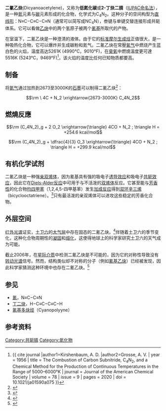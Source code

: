 {{chembox
| verifiedrevid = 391669877
|   Name = 二氰乙炔
|   ImageFile = Dicyanoacetylene Structural Formula V2.svg
|   ImageFile1 = Carbon-subnitride-3D-balls.png
|   ImageFile2 = Carbon-subnitride-3D-vdW.png
|Section1={{Chembox Identifiers
| CASNo_Ref = {{cascite|correct|??}}
| CASNo = 1071-98-3
| PubChem = 14068
| ChemSpiderID_Ref = {{chemspidercite|changed|chemspider}}
| ChemSpiderID = 13449
| SMILES = N#CC#CC#N
| InChI = 1/C4N2/c5-3-1-2-4-6
| InChIKey = ZEHZNAXXOOYTJM-UHFFFAOYAR
| StdInChI_Ref = {{stdinchicite|changed|chemspider}}
| StdInChI = 1S/C4N2/c5-3-1-2-4-6
| StdInChIKey_Ref = {{stdinchicite|changed|chemspider}}
| StdInChIKey = ZEHZNAXXOOYTJM-UHFFFAOYSA-N
  }}
|Section2 = {{Chembox Properties
|   Formula = C<sub>4</sub>N<sub>2</sub>
|   MolarMass = 76.06
|   Density = 0.907 g/cm<sup>3</sup>
|   MeltingPt = 20.5 °C
|   BoilingPt = 76.5 °C
  }}
| Section4 = {{Chembox Thermochemistry
|   DeltaHf = +500.4 kJ/mol
  }}
| Section8 = {{Chembox Other
|   OtherCpds = [[低氧化碳|低氧化碳]]<br /> [[氰|氰]]}}
}}
'''二氰乙炔'''(Dicyanoacetylene)，又称为'''低氮化碳'''或'''2-丁炔二腈'''（[[IUPAC命名法|IUPAC命名法]]），是一种[[氮|氮]]元素与[[碳|碳]]元素形成的化合物，化学式为C<sub>4</sub>N<sub>2</sub>。这种分子的空间构型为[[直线形分子构型|直线形]]：N≡C−C≡C−C≡N（通常可以简写成NC<sub>4</sub>N），叁键与单键交替连接形成共轭体系。它可以看做[[乙炔|乙炔]]中的两个氢原子被两个[[氰基|氰基]]所取代的产物。

在室温下，二氰乙炔是一种澄清的液体。由于它的[[标准摩尔生成焓|标准摩尔生成焓]]正值很大，是一种吸热化合物，它可以爆炸并生成碳粉和氮气。二氰乙炔在常壓[[氧气|氧气]]中燃烧产生蓝白色的火焰，温度高达5261K (4990°C，9010°F)，在[[臭氧|臭氧]]中燃燒溫度更可達5516K (5243°C，9469°F)<ref>{{ cite journal |author1=Kirshenbaum, A. D. |author2=Grosse, A. V. | year = 1956 | title = The Combustion of Carbon Subnitride, C<sub>4</sub>N<sub>2</sub>, and a Chemical Method for the Production of Continuous Temperatures in the Range of 5000–6000°K | journal = Journal of the American Chemical Society | volume = 78 | issue = 9 | pages = 2020 | doi = 10.1021/ja01590a075 }}</ref>，该火焰的温度比任何已知物质都要高。

== 制备 ==
将[[氮气|氮气]]通过加热到2673至3000K的[[石墨|石墨]]可以制得二氰乙炔<ref>{{cite journal|coauthors=Krespan, Carl G.|title=Syntheses of dicyanoacetylene|journal=The Journal of Organic Chemistry|date=1968-02-01|volume=33|issue=2|pages=541–544|doi=10.1021/jo01266a014|last=Ciganek|first=Engelbert}}</ref>：
:<math>\rm \ 4C + N_2 \xrightarrow{2673-3000K} C_4N_2</math>

== 燃燒反應 ==
:<math> \rm (C_4N_2)_g + 2 O_2 \xrightarrow{\triangle} 4CO + N_2 ;  \triangle H = +254.6 kcal/mol </math>
:<math> \rm (C_4N_2)_g + \dfrac{4}{3} O_3 \xrightarrow{\triangle} 4CO + N_2 ;  \triangle H = +299.9 kcal/mol </math>

== 有机化学试剂 ==

二氰乙炔是一种强[[亲双烯体|亲双烯体]]，因为氰基具有强的吸电子[[诱导效应|诱导效应]]和吸电子[[共轭效应|共轭效应]]，因此它在[[Diels-Alder反应|Diels-Alder反应]]中可用于与不活泼的[[双烯体|双烯体]]反应。它甚至能与[[芳香性|芳香性]]的化合物[[均四甲苯|均四甲苯]]（1,2,4,5-四甲基苯）发生[[加成反应|加成反应]]得到[[双环辛三烯|双环辛三烯]]（bicyclooctatriene）。<ref>{{cite journal
 | last = Weis
 | first = C. D.
 | title = Reactions of Dicyanoacetylene
 | journal = Journal of Organic Chemistry
 | volume = 28
 | issue = 1
 | pages = 74–78
 | doi = 10.1021/jo01036a015
 |date=January 1963}}</ref>只有最活泼的亲双烯体可以进攻这些稳定的芳香化合物。

== 外层空间 ==

[[红外光谱|红外光谱]]证实，[[土卫六|土卫六]]的[[大气层|大气层]]中存在固态的二氰乙炔。<ref>{{cite journal
 | last = Samuelson
 | first = R. E.
 | coauthors = L. A. Mayo, M. A. Knuckles, and R. J. Khanna
 | title = NC<sub>4</sub>N ice in Titan's north polar stratosphere
 | journal = Planetary and Space Science
 | volume = 45
 | issue = 8
 | pages = 941–948
 | doi = 10.1016/S0032-0633(97)00088-3
| bibcode=1997P&SS...45..941S|date=August 1977}}</ref>伴随着土卫六的季节变化，这种化合物周期性的[[凝固|凝固]]和[[熔化|熔化]]，这使得地球上的科学家研究土卫六的天气成为可能。

截止2006年，在[[星际介质|星际介质]]中检测二氰乙炔是不可能的，因为它的对称性导致没有[[转动光谱|转动光谱]]信号。然而，结构类似却不对称的分子（例如[[氰基乙炔|氰基乙炔]]）已经被发现，因此科学家猜测这种环境中也存在二氰乙炔。<ref>{{cite journal
 | last = Kołos
 | first = Robert
 | title = Exotic isomers of dicyanoacetylene: A density functional theory and ''ab initio'' study
 | journal = Journal of Chemical Physics
 | volume = 117
 | issue = 5
 | pages = 2063–2067
 | doi = 10.1063/1.1489992
 |date=August 2002}}</ref>

== 参见 ==
*[[氰|氰]]，N≡C−C≡N
*[[丁二炔|丁二炔]]，H−C≡C−C≡C−H
*[[氰基多炔烃|氰基多炔烃]]（Cyanopolyyne）

== 参考资料 ==
{{reflist}}

{{氰化物}}
[[Category:共轭腈|Category:共轭腈]]
[[Category:氮化物|Category:氮化物]]